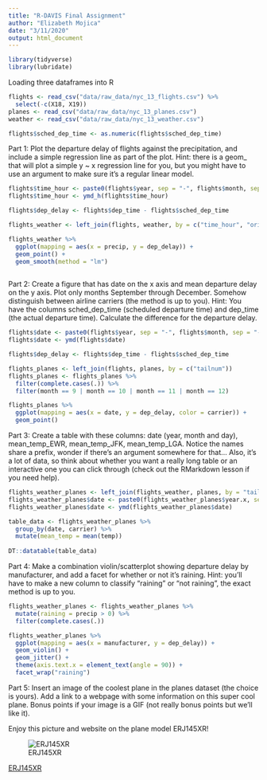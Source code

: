 ```yaml
---
title: "R-DAVIS Final Assignment"
author: "Elizabeth Mojica"
date: "3/11/2020"
output: html_document
---
```


```r
library(tidyverse)
library(lubridate)
```

Loading three dataframes into R

```r
flights <- read_csv("data/raw_data/nyc_13_flights.csv") %>% 
  select(-c(X18, X19))
planes <- read_csv("data/raw_data/nyc_13_planes.csv")
weather <- read_csv("data/raw_data/nyc_13_weather.csv")

flights$sched_dep_time <- as.numeric(flights$sched_dep_time)
```

Part 1: Plot the departure delay of flights against the precipitation, and include a simple regression line as part of the plot. Hint: there is a geom_ that will plot a simple y ~ x regression line for you, but you might have to use an argument to make sure it’s a regular linear model.

```r
flights$time_hour <- paste0(flights$year, sep = "-", flights$month, sep = "-", flights$day, sep = " ", flights$hour)
flights$time_hour <- ymd_h(flights$time_hour)

flights$dep_delay <- flights$dep_time - flights$sched_dep_time

flights_weather <- left_join(flights, weather, by = c("time_hour", "origin"))

flights_weather %>% 
  ggplot(mapping = aes(x = precip, y = dep_delay)) +
  geom_point() +
  geom_smooth(method = "lm")
  
```

Part 2: Create a figure that has date on the x axis and mean departure delay on the y axis. Plot only months September through December. Somehow distinguish between airline carriers (the method is up to you). Hint: You have the columns sched_dep_time (scheduled departure time) and dep_time (the actual departure time). Calculate the difference for the departure delay.

```r
flights$date <- paste0(flights$year, sep = "-", flights$month, sep = "-", flights$day)
flights$date <- ymd(flights$date)

flights$dep_delay <- flights$dep_time - flights$sched_dep_time

flights_planes <- left_join(flights, planes, by = c("tailnum"))
flights_planes <- flights_planes %>% 
  filter(complete.cases(.)) %>% 
  filter(month == 9 | month == 10 | month == 11 | month == 12)

flights_planes %>% 
  ggplot(mapping = aes(x = date, y = dep_delay, color = carrier)) +
  geom_point()
```


Part 3: Create a table with these columns: date (year, month and day), mean_temp_EWR, mean_temp_JFK, mean_temp_LGA. Notice the names share a prefix, wonder if there’s an argument somewhere for that… Also, it’s a lot of data, so think about whether you want a really long table or an interactive one you can click through (check out the RMarkdown lesson if you need help).

```r
flights_weather_planes <- left_join(flights_weather, planes, by = "tailnum")
flights_weather_planes$date <- paste0(flights_weather_planes$year.x, sep = "-", flights_weather_planes$month.x, sep = "-", flights_weather_planes$day.x)
flights_weather_planes$date <- ymd(flights_weather_planes$date)

table_data <- flights_weather_planes %>% 
  group_by(date, carrier) %>% 
  mutate(mean_temp = mean(temp))
  
DT::datatable(table_data)
```


Part 4: Make a combination violin/scatterplot showing departure delay by manufacturer, and add a facet for whether or not it’s raining. Hint: you’ll have to make a new column to classify “raining” or “not raining”, the exact method is up to you.

```r
flights_weather_planes <- flights_weather_planes %>% 
  mutate(raining = precip > 0) %>% 
  filter(complete.cases(.))

flights_weather_planes %>% 
  ggplot(mapping = aes(x = manufacturer, y = dep_delay)) +
  geom_violin() +
  geom_jitter() + 
  theme(axis.text.x = element_text(angle = 90)) +
  facet_wrap("raining")
```


Part 5: Insert an image of the coolest plane in the planes dataset (the choice is yours). Add a link to a webpage with some information on this super cool plane. Bonus points if your image is a GIF (not really bonus points but we’ll like it).

Enjoy this picture and website on the plane model ERJ145XR!

![ERJ145XR](images/Embraer_ERJ-145_KomiAviaTrans_Pulkovo.gif)

[ERJ145XR](https://www.embraercommercialaviation.com/commercial-jets/erj145xr/)